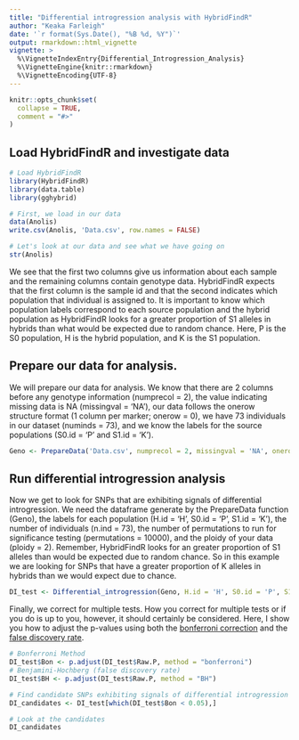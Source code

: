```yaml
---
title: "Differential introgression analysis with HybridFindR"
author: "Keaka Farleigh"
date: '`r format(Sys.Date(), "%B %d, %Y")`'
output: rmarkdown::html_vignette
vignette: >
  %\VignetteIndexEntry{Differential_Introgression_Analysis}
  %\VignetteEngine{knitr::rmarkdown}
  %\VignetteEncoding{UTF-8}
---
```


```r
knitr::opts_chunk$set(
  collapse = TRUE,
  comment = "#>"
)
```

## Load HybridFindR and investigate data
```r
# Load HybridFindR
library(HybridFindR)
library(data.table)
library(gghybrid)

# First, we load in our data
data(Anolis)
write.csv(Anolis, 'Data.csv', row.names = FALSE)

# Let's look at our data and see what we have going on
str(Anolis)
```

We see that the first two columns give us information about each sample and the remaining columns contain genotype data. HybridFindR expects that the first column is the sample id and that the second indicates which population that individual is assigned to. It is important to know which population labels correspond to each source population and the hybrid population as HybridFindR looks for a greater proportion of S1 alleles in hybrids than what would be expected due to random chance. Here, P is the S0 population, H is the hybrid population, and K is the S1 population.

## Prepare our data for analysis.
We will prepare our data for analysis. We know that there are 2 columns before any genotype information (numprecol = 2), the value indicating missing data is NA (missingval = 'NA'), our data follows the onerow structure format (1 column per marker; onerow = 0), we have 73 individuals in our dataset (numinds = 73), and we know the labels for the source populations (S0.id = 'P' and S1.id = 'K').

```r
Geno <- PrepareData('Data.csv', numprecol = 2, missingval = 'NA', onerow = 0, numinds = 73, S0.id = 'P', S1.id = 'K')
```


## Run differential introgression analysis
Now we get to look for SNPs that are exhibiting signals of differential introgression. We need the dataframe generate by the PrepareData function (Geno), the labels for each population (H.id = 'H', S0.id = 'P', S1.id = 'K'), the number of individuals (n.ind = 73), the number of permutations to run for significance testing (permutations = 10000), and the ploidy of your data (ploidy = 2). Remember, HybridFindR looks for an greater proportion of S1 alleles than would be expected due to random chance. So in this example we are looking for SNPs that have a greater proportion of K alleles in hybrids than we would expect due to chance. 
```r
DI_test <- Differential_introgression(Geno, H.id = 'H', S0.id = 'P', S1.id = 'K', n.ind = 73, permutations = 10000, ploidy = 2)
```

Finally, we correct for multiple tests. How you correct for multiple tests or if you do is up to you, however, it should certainly be considered. Here, I show you how to adjust the p-values using both the [bonferroni correction](https://www.tandfonline.com/doi/abs/10.1080/01621459.1961.10482090) and the [false discovery rate](https://rss.onlinelibrary.wiley.com/doi/abs/10.1111/j.2517-6161.1995.tb02031.x). 
```r
# Bonferroni Method
DI_test$Bon <- p.adjust(DI_test$Raw.P, method = "bonferroni")
# Benjamini-Hochberg (false discovery rate)
DI_test$BH <- p.adjust(DI_test$Raw.P, method = "BH")

# Find candidate SNPs exhibiting signals of differential introgression
DI_candidates <- DI_test[which(DI_test$Bon < 0.05),]

# Look at the candidates
DI_candidates

```
